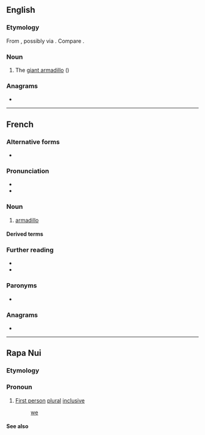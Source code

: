 {{also|tātou}}
==English==

===Etymology===
From {{uder|en|tpw|tatu||armadillo}}, possibly via {{uder|en|fr|-}}. Compare {{m|en|tatouay}}.

===Noun===
{{en-noun}}

# The [[giant armadillo]] ({{taxlink|Priodontes maximus|species|ver=160928}})

===Anagrams===
* {{anagrams|en|a=aottu|outta|tauto-}}

----

==French==
{{wikipedia|lang=fr}}

===Alternative forms===
* {{alter|fr|tattou||obsolete}}

===Pronunciation===
* {{fr-IPA}}
* {{audio|fr|LL-Q150 (fra)-WikiLucas00-tatou.wav|Audio}}

===Noun===
{{fr-noun|m}}

# [[armadillo]]
#: {{syn|fr|cachicame}}
#: {{hyper|fr|édenté|xénarthre}}
#: {{hypo|fr|tatou à neuf bandes|tatou géant}}

====Derived terms====
{{col4|fr
|tatou à neuf bandes
|tatou géant
}}

===Further reading===
* {{R:TLFi}}
* {{R:Littré}}

===Paronyms===
* {{l|fr|Tautou}}

===Anagrams===
* {{l|fr|atout}}

{{C|fr|Armadillos}}

----

==Rapa Nui==

===Etymology===
{{rfe|rap}}

===Pronoun===
{{head|rap|pronoun}}

# [[first person|First person]] [[plural]] [[inclusive]]
#: [[we]] {{lb|rap|we including you}}

====See also====
{{rap-personal pronouns}}